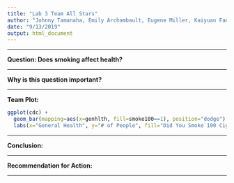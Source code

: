 ```yaml
---
title: "Lab 3 Team All Stars"
author: "Johnny Tamanaha, Emily Archambault, Eugene Miller, Kaiyuan Fan, Jingzhi Zhang"
date: "9/13/2019"
output: html_document
---
```


---

__Question: Does smoking affect health?__

---

__Why is this question important?__

---

__Team Plot:__
```r
ggplot(cdc) +
  geom_bar(mapping=aes(x=genhlth, fill=smoke100==1), position="dodge") +
  labs(x="General Health", y="# of People", fill="Did You Smoke 100 Cigarettes?", title="Proportions of Subjects Who've Smoked 100 Cigarettes per Each General Health Category")
```
---

__Conclusion:__

---

__Recommendation for Action:__

---

